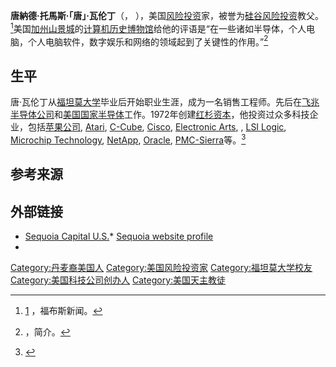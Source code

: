 {{Infobox person
| name = 唐·瓦伦丁<br>Don Valentine
| birth_name = Donald Thomas Valentine
| image = Don Valentine in 2009.jpg
| caption = 2009年的唐·瓦伦丁，[[Steve_Jurvetson|Steve Jurvetson]]拍摄
| birth_date = {{birth date|1932|06|26}}
| birth_place = {{USA}}[[紐約州|紐約州]][[紐約|紐約]][[曼哈頓|曼哈頓]]
| death_date = {{Death date and age|2019|10|25|1932|06|26}}
| death_place = {{USA}}[[加利福尼亞州|加利福尼亞州]][[伍賽德_(加利福尼亞州)|伍賽德]]
| nationality = 
| occupation = 风险投资家
| alma_mater = [[福坦莫大学|福坦莫大学]]
| children = 3
}}
'''唐納德·托馬斯·「唐」·瓦伦丁'''（{{lang-en|'''Donald Thomas "Don" Valentine'''}}，{{bd|1932年|6月26日|2019年|10月25日|catIdx=Valentine}} ），美国[[风险投资|风险投资]]家，被誉为[[硅谷|硅谷]][[风险投资|风险投资]]教父。<ref>[http://www.forbes.com/sites/digitalrules/2005/12/09/don-valentine-venture-capitalist/#332856215039] {{Wayback|url=http://www.forbes.com/sites/digitalrules/2005/12/09/don-valentine-venture-capitalist/#332856215039 |date=20201214233627 }}，福布斯新闻。</ref>美国[[加州|加州]][[山景城|山景城]]的[[计算机历史博物馆|计算机历史博物馆]]给他的评语是“在一些诸如半导体，个人电脑，个人电脑软件，数字娱乐和网络的领域起到了关键性的作用。”<ref>{{cite web |url=http://www.ovguide.com/donald-t-valentine-9202a8c04000641f8000000000e65fb0 |title=存档副本 |accessdate=2016年8月17日 |deadurl=yes |archiveurl=https://web.archive.org/web/20140327050805/http://www.ovguide.com/donald-t-valentine-9202a8c04000641f8000000000e65fb0 |archivedate=2014年3月27日 |df= }}，简介。</ref>

== 生平 ==
唐·瓦伦丁从[[福坦莫大学|福坦莫大学]]毕业后开始职业生涯，成为一名销售工程师。先后在[[飞兆半导体公司|飞兆半导体公司]]和[[美国国家半导体|美国国家半导体]]工作。1972年创建[[红杉资本|红杉资本]]，他投资过众多科技企业，包括[[苹果公司|苹果公司]], [[Atari,_Inc.|Atari]], [[C-Cube|C-Cube]], [[Cisco|Cisco]], [[Electronic_Arts|Electronic Arts]], {{en-link|凌力尔特|Linear Technology}}, [[LSI_Logic|LSI Logic]], [[Microchip_Technology|Microchip Technology]], [[NetApp|NetApp]], [[Oracle_Corporation|Oracle]], [[PMC-Sierra|PMC-Sierra]]等。<ref>{{cite web |title=Sequoia Capital – Don Valentine Profile |url=http://www.sequoiacap.com/us/donald-valentine |accessdate=2016-08-17 |archive-date=2015-09-24 |archive-url=https://web.archive.org/web/20150924122710/http://www.sequoiacap.com/us/donald-valentine |dead-url=yes }}</ref>

== 参考来源 ==
{{reflist}}

== 外部链接 ==
{{Commons category|Don Valentine}}
* [https://web.archive.org/web/20100710085117/http://www.sequoiacap.com/us Sequoia Capital U.S.]* [http://www.sequoiacap.com/us/donald-valentine/ Sequoia website profile]{{Wayback|url=http://www.sequoiacap.com/us |date=20100710085117 }}
* {{YouTube|nKN-abRJMEw|Stanford Business School presents Don Valentine, Sequoia Capital: "Target Big Markets"}}

{{Authority control}}
{{DEFAULTSORT:Valentine, Don}}
[[Category:丹麦裔美国人|Category:丹麦裔美国人]]
[[Category:美国风险投资家|Category:美国风险投资家]]
[[Category:福坦莫大学校友|Category:福坦莫大学校友]]
[[Category:美国科技公司创办人|Category:美国科技公司创办人]]
[[Category:美国天主教徒|Category:美国天主教徒]]